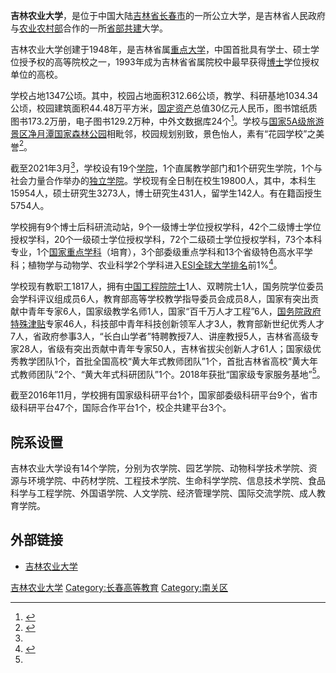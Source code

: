 {{高校
| name = 吉林农业大学
| EnglishName = JiLin Agricultural University
| image = [[File:JiLin_Agricultural_University.gif|200px]]
| logo = 
| motto = 明德崇智 厚朴笃行
| president = [[秦贵信|秦贵信]]
| secretary = [[席岫峰|席岫峰]]
| vice-president =
| type = 公立
| established = 1948年
| location =  {{CHN}}[[吉林省|吉林省]][[长春市|长春市]]
| students = 19800名
| staff = 1817名
| campus = 
| address = [[南关区|南关区]]新城大街2888号
| telephone =
| area = 1347[[公顷|公顷]]
| sports =
| mascot =
| website = http://www.jlau.edu.cn
| label_color =
| border_color =
}}
'''吉林农业大学'''，是位于中国大陆[[吉林省|吉林省]][[长春市|长春市]]的一所公立大学，是吉林省人民政府与[[中华人民共和国农业农村部|农业农村部]]合作的一所[[省部共建|省部共建]]大学。

吉林农业大学创建于1948年，是吉林省属[[全国重点大学|重点大学]]，中国首批具有学士、硕士学位授予权的高等院校之一，1993年成为吉林省省属院校中最早获得[[博士|博士]]学位授权单位的高校。

学校占地1347公顷。其中，校园占地面积312.66公顷，教学、科研基地1034.34公顷，校园建筑面积44.48万平方米，[[固定資產|固定资产]]总值30亿元人民币，图书馆纸质图书173.2万册，电子图书129.2万种，中外文数据库24个<ref>{{Cite web|title=本馆介绍-吉林农业大学图书馆|url=https://lib.jlau.edu.cn/bggk/bgjs.htm|access-date=2021-08-01|work=lib.jlau.edu.cn|archive-date=2021-08-01|archive-url=https://web.archive.org/web/20210801021010/https://lib.jlau.edu.cn/bggk/bgjs.htm|dead-url=no}}</ref>。学校与[[国家5A级旅游景区|国家5A级旅游景区]][[净月潭国家森林公园|净月潭国家森林公园]]相毗邻，校园规划别致，景色怡人，素有“花园学校”之美誉<ref name=":0">{{Cite web|title=学校简介-吉林农业大学|url=https://www.jlau.edu.cn/xxgk/xxjj.htm|access-date=2021-08-01|work=www.jlau.edu.cn|archive-date=2021-08-01|archive-url=https://web.archive.org/web/20210801014522/https://www.jlau.edu.cn/xxgk/xxjj.htm|dead-url=no}}</ref>。 

截至2021年3月<ref name=":0" />，学校设有19个[[學院|学院]]，1个直属教学部门和1个研究生学院，1个与社会力量合作举办的[[独立学院|独立学院]]。学校现有全日制在校生19800人，其中，本科生15954人，硕士研究生3273人，博士研究生431人，留学生142人。有在籍函授生5754人。

学校拥有9个博士后科研流动站，9个一级博士学位授权学科，42个二级博士学位授权学科，20个一级硕士学位授权学科，72个二级硕士学位授权学科，73个本科专业，1个[[国家重点学科|国家重点学科]]（培育），3个部委级重点学科和13个省级特色高水平学科；植物学与动物学、农业科学2个学科进入[[ESI大学排名|ESI全球大学排名]]前1%<ref>{{Cite web|title=【ESI报告】2021年7月吉林农业大学ESI动态扫描报告-吉林农业大学图书馆|url=https://lib.jlau.edu.cn/info/1002/1907.htm|access-date=2021-08-01|work=lib.jlau.edu.cn|archive-date=2021-08-01|archive-url=https://web.archive.org/web/20210801020841/https://lib.jlau.edu.cn/info/1002/1907.htm|dead-url=no}}</ref>。

学校现有教职工1817人，拥有[[中国工程院院士|中国工程院院士]]1人、双聘院士1人，国务院学位委员会学科评议组成员6人，教育部高等学校教学指导委员会成员8人，国家有突出贡献中青年专家6人，国家级教学名师1人，国家“百千万人才工程”6人，[[国务院政府特殊津贴|国务院政府特殊津贴]]专家46人，科技部中青年科技创新领军人才3人，教育部新世纪优秀人才7人，省政府参事3人，“长白山学者”特聘教授7人、讲座教授5人，吉林省高级专家28人，省级有突出贡献中青年专家50人，吉林省拔尖创新人才61人；国家级优秀教学团队1个，首批全国高校“黄大年式教师团队”1个，首批吉林省高校“黄大年式教师团队”2个、“黄大年式科研团队”1个。2018年获批“国家级专家服务基地”<ref name=":0" />。

截至2016年11月，学校拥有国家级科研平台1个，国家部委级科研平台9个，省市级科研平台47个，国际合作平台1个，校企共建平台3个。

== 院系设置 ==
吉林农业大学设有14个学院，分别为农学院、园艺学院、动物科学技术学院、资源与环境学院、中药材学院、工程技术学院、生命科学学院、信息技术学院、食品科学与工程学院、外国语学院、人文学院、经济管理学院、国际交流学院、成人教育学院。

== 外部链接 ==
*[http://www.jlau.edu.cn/ 吉林农业大学] {{Wayback|url=http://www.jlau.edu.cn/ |date=20210129004852 }}

{{吉林高等院校}}
{{中华人民共和国中西部高校基础能力建设工程}}
{{中华人民共和国省部共建制高等院校}}

[[Category:吉林农业大学|]]
[[Category:长春高等教育|Category:长春高等教育]]
[[Category:南关区|Category:南关区]]